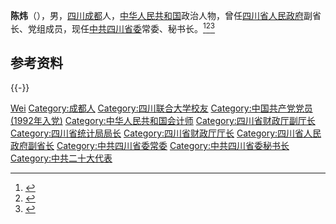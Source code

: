 {{Otheruses|other=名为陈炜的其他人物|陈炜 (消歧义)}}

'''陈炜'''（{{bd|1965年|10月||catIdx=Chen陈}}），男，[[四川|四川]][[成都|成都]]人，[[中华人民共和国|中华人民共和国]]政治人物，曾任[[四川省人民政府|四川省人民政府]]副省长、党组成员，现任[[中共四川省委|中共四川省委]]常委、秘书长。<ref>{{Cite web|title=陈炜任四川省副省长(图 简历)|url=http://district.ce.cn/newarea/sddy/202103/26/t20210326_36414550.shtml|accessdate=2021-04-03|work=中国经济网|archive-date=2021-08-07|archive-url=https://web.archive.org/web/20210807015255/http://district.ce.cn/newarea/sddy/202103/26/t20210326_36414550.shtml|dead-url=no}}</ref><ref>{{Cite web|title=王晓晖当选四川省委书记 新一届四川省委书记、副书记、常委名单|url=http://district.ce.cn/newarea/sddy/202205/30/t20220530_37693014.shtml|accessdate=2022-06-08|work=中国经济网}}</ref><ref>{{Cite web|title=陈炜任四川省委秘书长|url=http://district.ce.cn/newarea/sddy/202206/02/t20220602_37703487.shtml|accessdate=2022-06-08|work=中国经济网}}</ref>

== 参考资料 ==
{{reflist}}

{{-}}
{{start box}}
{{s-ppo|cpc}}
{{s-before|[[王一宏|王一宏]]}}
{{s-title|[[中国共产党四川省委员会|中国共产党四川省委员会]]秘书长|2022年6月－}}
{{s-inc}}
{{s-gov|prc}}
{{s-before|[[王一宏|王一宏]]}}
{{s-title|[[四川省财政厅|四川省财政厅]]厅长|2018年5月－2021年7月}} 
{{s-after|[[何礼_(1965年)|何礼]]}}
{{s-before|[[范秋美|范秋美]]}}
{{s-title|[[四川省统计局|四川省统计局]]局长|2015年9月－2018年10月}} 
{{s-after|[[范毅|范毅]]}}
{{end box}}
{{中国人物小作品}}
{{四川省领导人}}

{{Authority control}}
{{DEFAULTSORT:Chen陈}}
[[Category:陈姓|Wei]]
[[Category:成都人|Category:成都人]]
[[Category:四川联合大学校友|Category:四川联合大学校友]]
[[Category:中国共产党党员_(1992年入党)|Category:中国共产党党员 (1992年入党)]]
[[Category:中华人民共和国会计师|Category:中华人民共和国会计师]]
[[Category:四川省财政厅副厅长|Category:四川省财政厅副厅长]]
[[Category:四川省统计局局长|Category:四川省统计局局长]]
[[Category:四川省财政厅厅长|Category:四川省财政厅厅长]]
[[Category:四川省人民政府副省长|Category:四川省人民政府副省长]]
[[Category:中共四川省委常委|Category:中共四川省委常委]]
[[Category:中共四川省委秘书长|Category:中共四川省委秘书长]]
[[Category:中共二十大代表|Category:中共二十大代表]]